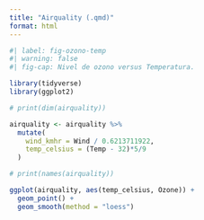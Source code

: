 ```yaml
---
title: "Airquality (.qmd)"
format: html
---
```


```r
#| label: fig-ozono-temp
#| warning: false
#| fig-cap: Nivel de ozono versus Temperatura.

library(tidyverse)
library(ggplot2)

# print(dim(airquality))

airquality <- airquality %>% 
  mutate(
    wind_kmhr = Wind / 0.6213711922,
    temp_celsius = (Temp - 32)*5/9
  )

# print(names(airquality))

ggplot(airquality, aes(temp_celsius, Ozone)) +
  geom_point() + 
  geom_smooth(method = "loess")

```
